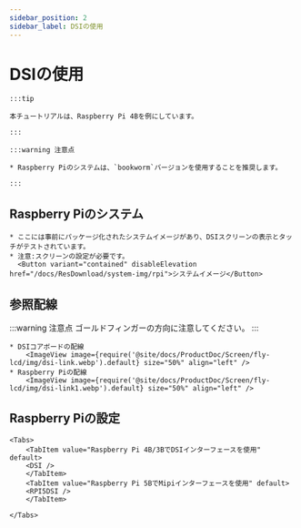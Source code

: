 ```yaml
---
sidebar_position: 2
sidebar_label: DSIの使用
---
```







# DSIの使用

    :::tip

    本チュートリアルは、Raspberry Pi 4Bを例にしています。

    :::

    :::warning 注意点

    * Raspberry Piのシステムは、`bookworm`バージョンを使用することを推奨します。

    :::

## Raspberry Piのシステム
    * ここには事前にパッケージ化されたシステムイメージがあり、DSIスクリーンの表示とタッチがテストされています。
    * 注意:スクリーンの設定が必要です。
      <Button variant="contained" disableElevation href="/docs/ResDownload/system-img/rpi">システムイメージ</Button>

## 参照配線

:::warning 注意点
ゴールドフィンガーの方向に注意してください。
:::


    * DSIコアボードの配線
        <ImageView image={require('@site/docs/ProductDoc/Screen/fly-lcd/img/dsi-link.webp').default} size="50%" align="left" />
    * Raspberry Piの配線
        <ImageView image={require('@site/docs/ProductDoc/Screen/fly-lcd/img/dsi-link1.webp').default} size="50%" align="left" />

## Raspberry Piの設定

    <Tabs>
        <TabItem value="Raspberry Pi 4B/3BでDSIインターフェースを使用" default>
        <DSI />
        </TabItem>
        <TabItem value="Raspberry Pi 5BでMipiインターフェースを使用" default>
        <RPI5DSI />
        </TabItem>

    </Tabs>